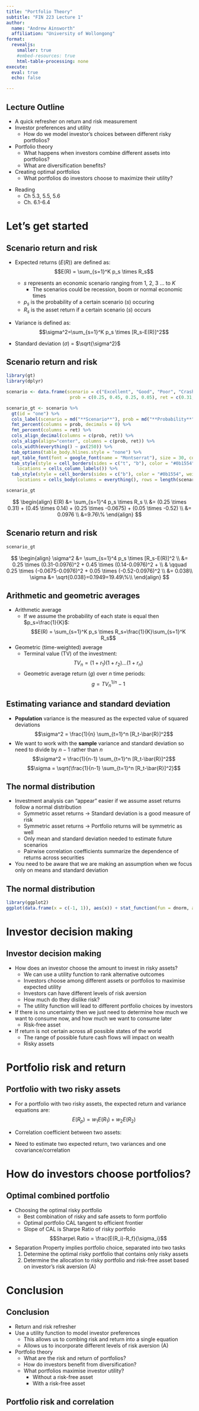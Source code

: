 ```yaml
---
title: "Portfolio Theory"
subtitle: "FIN 223 Lecture 1"
author: 
  name: "Andrew Ainsworth"
  affiliation: "University of Wollongong"
format: 
  revealjs:
    smaller: true
    #embed-resources: true
    html-table-processing: none
execute: 
  eval: true
  echo: false

---
```


## Lecture Outline
:::{}
-   A quick refresher on return and risk measurement
-   Investor preferences and utility
    -   How do we model investor’s choices between different risky portfolios?
-   Portfolio theory
    -   What happens when investors combine different assets into portfolios?
    -   What are diversification benefits?
-   Creating optimal portfolios
    -   What portfolios do investors choose to maximize their utility?
:::

-   Reading
    - Ch 5.3, 5.5, 5.6
    - Ch. 6.1-6.4


# Let's get started {footer="false"}

## Scenario return and risk

- Expected returns $(E(R))$ are defined as:
$$E(R) = \sum_{s=1}^K p_s \times R_s$$
  - $s$ represents an  economic scenario ranging from 1, 2, 3 ... to $K$
    - The scenarios could be recession, boom or normal economic times
  - $p_s$ is the probability of a certain scenario ($s$) occuring
  - $R_s$ is the asset return if a certain scenario ($s$) occurs

- Variance is defined as:
$$\sigma^2=\sum_{s=1}^K p_s \times [R_s-E(R)]^2$$

- Standard deviation $(\sigma)$ = $\sqrt{\sigma^2}$

## Scenario return and risk

```r
library(gt)
library(dplyr)

scenario <- data.frame(scenario = c("Excellent", "Good", "Poor", "Crash"),
                        prob = c(0.25, 0.45, 0.25, 0.05), ret = c(0.31, 0.14, -0.0675, -0.52))

scenario_gt <- scenario %>%
  gt(id = "one") %>%
  cols_label(scenario = md("**Scenario**"), prob = md("**Probability**"), ret = md("**Return**")) %>%
  fmt_percent(columns = prob, decimals = 0) %>%
  fmt_percent(columns = ret) %>%
  cols_align_decimal(columns = c(prob, ret)) %>%
  cols_align(align="center", columns = c(prob, ret)) %>%
  cols_width(everything() ~ px(250)) %>%
  tab_options(table_body.hlines.style = "none") %>%
  opt_table_font(font = google_font(name = "Montserrat"), size = 30, color = "#0b1554") %>%
  tab_style(style = cell_borders(sides = c("t", "b"), color = "#0b1554", weight = px(2)),
    locations = cells_column_labels()) %>%
  tab_style(style = cell_borders(sides = c("b"), color = "#0b1554", weight = px(2)),
    locations = cells_body(columns = everything(), rows = length(scenario)))

scenario_gt
```

$$
\begin{align}
E(R) &= \sum_{s=1}^4 p_s \times R_s \\
&= (0.25 \times 0.31) + (0.45 \times 0.14) + (0.25 \times -0.0675) + (0.05 \times -0.52) \\
&= 0.0976 \\
&=9.76\%
\end{align}
$$

## Scenario return and risk

```r
scenario_gt
```

$$
\begin{align}
\sigma^2 &= \sum_{s=1}^4 p_s \times [R_s-E(R)]^2 \\
&= 0.25 \times (0.31-0.0976)^2 + 0.45 \times (0.14-0.0976)^2 + \\
  & \qquad 0.25 \times (-0.0675-0.0976)^2 + 0.05 \times (-0.52-0.0976)^2 \\
&= 0.038\\
\sigma &= \sqrt{0.038}=0.1949=19.49\%\\
\end{align}
$$

## Arithmetic and geometric averages

- Arithmetic average
  - If we assume the probability of each state is equal then $p_s=\frac{1}{K}$:
$$E(R) = \sum_{s=1}^K p_s \times R_s=\frac{1}{K}\sum_{s=1}^K R_s$$


- Geometric (time-weighted) average
  - Terminal value (TV) of the investment:
$$TV_n = (1+r_1)(1+r_2)...(1+r_n)$$
  - Geometric average return $(g)$ over $n$ time periods:
$$g=TV_n^{1/n} -1$$

## Estimating variance and standard deviation

- **Population** variance is the measured as the expected value of squared deviations
$$\sigma^2 = \frac{1}{n} \sum_{t=1}^n [R_t-\bar{R}]^2$$
- We want to work with the **sample** variance and standard deviation so need to divide by $n-1$ rather than $n$
  $$\sigma^2 = \frac{1}{n-1} \sum_{t=1}^n [R_t-\bar{R}]^2$$
  $$\sigma = \sqrt{\frac{1}{n-1} \sum_{t=1}^n [R_t-\bar{R}]^2}$$

## The normal distribution

- Investment analysis can “appear” easier if we assume asset returns follow a normal distribution
  - Symmetric asset returns $\rightarrow$ Standard deviation is a good measure of risk 
  - Symmetric asset returns $\rightarrow$ Portfolio returns will be symmetric as well
  - Only mean and standard deviation needed to estimate future scenarios
  - Pairwise correlation coefficients summarize the dependence of returns across securities

- You need to be aware that we are making an assumption when we focus only on means and standard deviation

## The normal distribution

<!--
Insert chart of normal dist using r and a plot of BHP returns histogram
-->
```r
library(ggplot2)
ggplot(data.frame(x = c(-1, 1)), aes(x)) + stat_function(fun = dnorm, args = list(mean = 0.08, sd = 0.25))
```

# Investor decision making

## Investor decision making

- How does an investor choose the amount to invest in risky assets?
  - We can use a utility function to rank alternative outcomes
  - Investors choose among different assets or portfolios to maximise expected utility
  - Investors can have different levels of risk aversion
  - How much do they dislike risk?
  - The utility function will lead to different portfolio choices by investors

- If there is no uncertainty then we just need to determine how much we want to consume now, and how much we want to consume later
  - Risk-free asset

- If return is not certain across all possible states of the world
  - The range of possible future cash flows will impact on wealth
  - Risky assets

# Portfolio risk and return

## Portfolio with two risky assets

- For a portfolio with two risky assets, the expected return and variance equations are:
$$E(R_p) = w_1 E(R_1) + w_2 E(R_2)$$
- Correlation coefficient between two assets:

- Need to estimate two expected return, two variances and one covariance/correlation


# How do investors choose portfolios?

## Optimal combined portfolio

- Choosing the optimal risky portfolio
  - Best combination of risky and safe assets to form portfolio
  - Optimal portfolio CAL tangent to efficient frontier 
  - Slope of CAL is Sharpe Ratio of risky portfolio
$$Sharpe\ Ratio = \frac{E(R_i)-R_f}{\sigma_i}$$
- Separation Property implies portfolio choice, separated into two tasks
  1. Determine the optimal risky portfolio that contains only risky assets
  1. Determine the allocation to risky portfolio and risk-free asset based on investor's risk aversion (A)

# Conclusion

## Conclusion

- Return and risk refresher
- Use a utility function to model investor preferences
  - This allows us to combing risk and return into a single equation 
  - Allows us to incorporate different levels of risk aversion (A)
- Portfolio theory
  - What are the risk and return of portfolios?
  - How do investors benefit from diversification?
  - What portfolios maximise investor utility?
    - Without a risk-free asset
    - With a risk-free asset

## Portfolio risk and correlation
